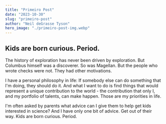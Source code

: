 ```yaml
---
title: "Primeiro Post"
date: "2023-10-30"
slug: "primeiro-post"
author: "Neil deGrasse Tyson"
hero_image: "./primeiro-post-img.webp"
---
```


## Kids are born curious. Period.


The history of exploration has never been driven by exploration. But Columbus himself was a discoverer. So was Magellan. But the people who wrote checks were not. They had other motivations.

I have a personal philosophy in life: If somebody else can do something that I'm doing, they should do it. And what I want to do is find things that would represent a unique contribution to the world - the contribution that only I, and my portfolio of talents, can make happen. Those are my priorities in life.


I'm often asked by parents what advice can I give them to help get kids interested in science? And I have only one bit of advice. Get out of their way. Kids are born curious. Period.